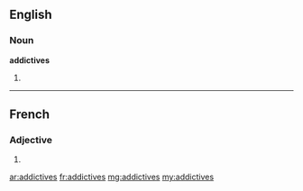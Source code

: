 ==English==

===Noun===
'''addictives'''

# {{plural of|addictive}}

----

==French==

===Adjective===
{{fr-adj-form}} {{f|p}}

# {{form of|feminine plural|[[addictif]]|lang=fr}}

[[ar:addictives]]
[[fr:addictives]]
[[mg:addictives]]
[[my:addictives]]